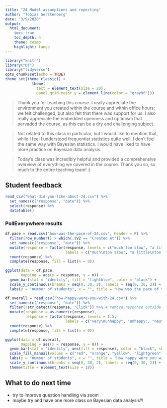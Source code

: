 ```yaml
---
title: "24 Model assumptions and reporting"
author: "Tobias Gerstenberg"
date: "3/9/2020"
output: 
  html_document:
    toc: true
    toc_depth: 4
    theme: cosmo
    highlight: tango
---
```


```r
library("knitr")
library("DT")
library("tidyverse")
opts_chunk$set(echo = TRUE)
theme_set(theme_classic() + 
            theme(
              text = element_text(size = 20),
              panel.grid.major.y = element_line(color = "gray90")))
```

> Thank you for teaching this course. I really appreciate the environment you created within the course and within office hours; we felt challenged, but also felt that there was support for us. I also really appreciate the embedded openness and optimism that pervaded the course, as this can be a dry and challenging subject.

> Not related to this class in particular, but I would like to mention that, while I feel I understood frequentist statistics quite well, I don't feel the same way with Bayesian statistics. I would have liked to have more practice on Bayesian data analysis.

> Today's class was incredibly helpful and provided a comprehensive overview of everything we covered in the course. Thank you so, so much to the entire teaching team! :)

## Student feedback 

```r
read_csv("what-did-you-like-about-24.csv") %>% 
  set_names(c("response", "date")) %>% 
  select(response) %>% 
  datatable()
```

### PollEverywhere results 

```r
df.pace = read.csv("how-was-the-pace-of-24.csv", header = F) %>%
  filter(row_number() > which(.$V2 == "Created At")) %>% 
  set_names(c("response", "date")) %>% 
  mutate(response = factor(response, levels = c("much too slow", "a little too slow", "just right", "a little too fast", "much too fast"),
                           labels = c("much\ntoo slow", "a little\ntoo slow", "just right", "a little\ntoo fast", "much\ntoo fast"))) %>% 
  count(response) %>% 
  complete(response, fill = list(n = 0))

ggplot(data = df.pace,
       mapping = aes(x = response, y = n)) + 
  geom_bar(stat = "identity", fill = "lightblue", color = "black") +
  scale_y_continuous(breaks = seq(0, 30, 2), labels = seq(0, 30, 2)) + 
  labs(y = "number of students", x = "", title = "How was the pace of today's class?")
```

```r
df.overall = read_csv("how-happy-were-you-with-24.csv") %>% 
  set_names(c("response", "date")) %>% 
  filter(!str_detect(response, "Click")) %>% # remove response outside of the click regions 
  mutate(response = as.numeric(response),
         response = factor(response, levels = 1:5,
                           labels = c("very\nunhappy", "unhappy", "neutral", "happy", "very\nhappy"))) %>% 
  count(response) %>% 
  complete(response, fill = list(n = 0))

ggplot(data = df.overall,
       mapping = aes(x = response, y = n)) + 
  geom_bar(stat = "identity", aes(fill = response), color = "black", show.legend = F) +
  scale_fill_manual(values = c("red", "orange", "yellow", "lightgreen", "green")) +
  labs(y = "number of students", x = "", title = "How happy were you with today's class overall?") +
  scale_y_continuous(breaks = seq(0, 30, 2), labels = seq(0, 30, 2)) + 
  theme(title = element_text(size = 18))
```

## What to do next time

- try to improve question handling via zoom 
- maybe try and have one more class on Bayesian data analysis?! 


